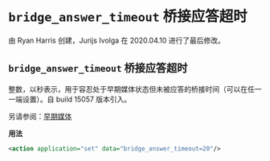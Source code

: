 # `bridge_answer_timeout`  桥接应答超时

由 Ryan Harris 创建，Jurijs Ivolga 在 2020.04.10 进行了最后修改。

## `bridge_answer_timeout`  桥接应答超时

整数，以秒表示，用于容忍处于早期媒体状态但未被应答的桥接时间（可以在任一一端设置）。自 build 15057 版本引入。

另请参阅：[早期媒体](../FreeSWITCH-Explained/Codecs-and-Media/Early-Media/index.mdx#about)

**用法**

```xml
<action application="set" data="bridge_answer_timeout=20"/>
```